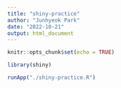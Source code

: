 ```yaml
---
title: "shiny-practice"
author: "Junhyeok Park"
date: "2022-10-21"
output: html_document
---
```


```r
knitr::opts_chunk$set(echo = TRUE)
```

```r
library(shiny)
```

```r
runApp("./shiny-practice.R")
```

